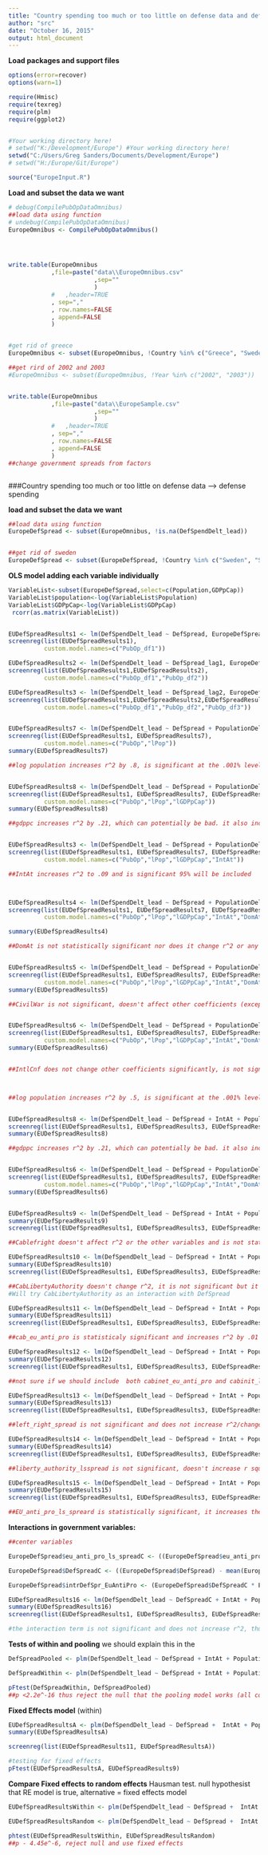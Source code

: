 ```yaml
---
title: "Country spending too much or too little on defense data and defense spending"
author: "src"
date: "October 16, 2015"
output: html_document
---
```


**Load packages and support files**
```r
options(error=recover)
options(warn=1)

require(Hmisc)
require(texreg)
require(plm)
require(ggplot2)


#Your working directory here!
# setwd("K:/Development/Europe") #Your working directory here!
setwd("C:/Users/Greg Sanders/Documents/Development/Europe")
# setwd("H:/Europe/Git/Europe")

source("EuropeInput.R")

```


**Load and subset the data we want**
```r


# debug(CompilePubOpDataOmnibus)
##load data using function
# undebug(CompilePubOpDataOmnibus)
EuropeOmnibus <- CompilePubOpDataOmnibus()




write.table(EuropeOmnibus
            ,file=paste("data\\EuropeOmnibus.csv"
                        ,sep=""
                        )
            #   ,header=TRUE
            , sep=","
            , row.names=FALSE
            , append=FALSE
            )


#get rid of greece
EuropeOmnibus <- subset(EuropeOmnibus, !Country %in% c("Greece", "Sweden","Russia","United States"))

##get rird of 2002 and 2003
#EuropeOmnibus <- subset(EuropeOmnibus, !Year %in% c("2002", "2003"))


write.table(EuropeOmnibus
            ,file=paste("data\\EuropeSample.csv"
                        ,sep=""
                        )
            #   ,header=TRUE
            , sep=","
            , row.names=FALSE
            , append=FALSE
            )
##change government spreads from factors



```


###Country spending too much or too little on defense data --> defense spending

**load and subset the data we want**
```r

##load data using function
EuropeDefSpread <- subset(EuropeOmnibus, !is.na(DefSpendDelt_lead))


##get rid of sweden
EuropeDefSpread <- subset(EuropeDefSpread, !Country %in% c("Sweden", "Serbia", "Bulgaria", "Romania"))


```


**OLS model adding each variable individually**
```r

VariableList<-subset(EuropeDefSpread,select=c(Population,GDPpCap))
VariableList$population<-log(VariableList$Population)
VariableList$GDPpCap<-log(VariableList$GDPpCap)
 rcorr(as.matrix(VariableList))


EUDefSpreadResults1 <- lm(DefSpendDelt_lead ~ DefSpread, EuropeDefSpread) 
screenreg(list(EUDefSpreadResults1),
          custom.model.names=c("PubOp_df1"))

EUDefSpreadResults2 <- lm(DefSpendDelt_lead ~ DefSpread_lag1, EuropeDefSpread) 
screenreg(list(EUDefSpreadResults1,EUDefSpreadResults2),
          custom.model.names=c("PubOp_df1","PubOp_df2"))

EUDefSpreadResults3 <- lm(DefSpendDelt_lead ~ DefSpread_lag2, EuropeDefSpread) 
screenreg(list(EUDefSpreadResults1,EUDefSpreadResults2,EUDefSpreadResults3),
          custom.model.names=c("PubOp_df1","PubOp_df2","PubOp_df3"))


EUDefSpreadResults7 <- lm(DefSpendDelt_lead ~ DefSpread + PopulationDelt, EuropeDefSpread)
screenreg(list(EUDefSpreadResults1, EUDefSpreadResults7),
          custom.model.names=c("PubOp","lPop"))
summary(EUDefSpreadResults7)

##log population increases r^2 by .8, is significant at the .001% level, keeps def spread -0.00. will be included in the model. 


EUDefSpreadResults8 <- lm(DefSpendDelt_lead ~ DefSpread + PopulationDelt + GDPpCapDelt, EuropeDefSpread)
screenreg(list(EUDefSpreadResults1, EUDefSpreadResults7, EUDefSpreadResults8),
          custom.model.names=c("PubOp","lPop","lGDPpCap"))
summary(EUDefSpreadResults8)

##gdppc increases r^2 by .21, which can potentially be bad. it also increases the significant of def spread to .05%, is itself significant at the .001 level. will be included. 


EUDefSpreadResults3 <- lm(DefSpendDelt_lead ~ DefSpread + PopulationDelt + GDPpCapDelt + IntAt, EuropeDefSpread)
screenreg(list(EUDefSpreadResults1, EUDefSpreadResults7, EUDefSpreadResults8, EUDefSpreadResults3),
          custom.model.names=c("PubOp","lPop","lGDPpCap","IntAt"))

##IntAt increases r^2 to .09 and is significant 95% will be included



EUDefSpreadResults4 <- lm(DefSpendDelt_lead ~ DefSpread + PopulationDelt + GDPpCapDelt + IntAt + DomAt, EuropeDefSpread)
screenreg(list(EUDefSpreadResults1, EUDefSpreadResults7, EUDefSpreadResults8, EUDefSpreadResults3, EUDefSpreadResults4),
          custom.model.names=c("PubOp","lPop","lGDPpCap","IntAt","DomAt"))

summary(EUDefSpreadResults4)

##DomAt is not statistically significant nor does it change r^2 or any other coefficient. will not be included


EUDefSpreadResults5 <- lm(DefSpendDelt_lead ~ DefSpread + PopulationDelt + GDPpCapDelt + IntAt + DomAt + CivilWar, EuropeDefSpread)
screenreg(list(EUDefSpreadResults1, EUDefSpreadResults7, EUDefSpreadResults8, EUDefSpreadResults3, EUDefSpreadResults4,EUDefSpreadResults5),
          custom.model.names=c("PubOp","lPop","lGDPpCap","IntAt","DomAt","CivilWar"))
summary(EUDefSpreadResults5)

##CivilWar is not significant, doesn't affect other coefficients (except sign of defspread but that's zero so doesn't matter really) and increases r^2 by .01 - will not be included.


EUDefSpreadResults6 <- lm(DefSpendDelt_lead ~ DefSpread + PopulationDelt + GDPpCapDelt + IntAt + DomAt + CivilWar + IntlCnf, EuropeDefSpread)
screenreg(list(EUDefSpreadResults1, EUDefSpreadResults7, EUDefSpreadResults8, EUDefSpreadResults3, EUDefSpreadResults4,EUDefSpreadResults5, EUDefSpreadResults6),
          custom.model.names=c("PubOp","lPop","lGDPpCap","IntAt","DomAt","CivilWar","IntlCnf"))
summary(EUDefSpreadResults6)


##IntlCnf does not change other coefficients significantly, is not significant and only increases r^2 by .01 - will not be included.



##log population increases r^2 by .5, is significant at the .001% level, keeps def spread -0.00. will be included in the model. 


EUDefSpreadResults8 <- lm(DefSpendDelt_lead ~ DefSpread + IntAt + PopulationDelt + GDPpCapDelt, EuropeDefSpread)
screenreg(list(EUDefSpreadResults1, EUDefSpreadResults3, EUDefSpreadResults7, EUDefSpreadResults8))
summary(EUDefSpreadResults8)

##gdppc increases r^2 by .21, which can potentially be bad. it also increases the significant of def spread to .05%, is itself significant at the .001 level. will be included. 


EUDefSpreadResults6 <- lm(DefSpendDelt_lead ~ DefSpread + PopulationDelt + GDPpCapDelt + IntAt + DomAt + CivilWar + IntlCnf, EuropeDefSpread)
screenreg(list(EUDefSpreadResults1, EUDefSpreadResults7, EUDefSpreadResults8, EUDefSpreadResults3, EUDefSpreadResults4,EUDefSpreadResults5, EUDefSpreadResults6),
          custom.model.names=c("PubOp","lPop","lGDPpCap","IntAt","DomAt","CivilWar","IntlCnf"))
summary(EUDefSpreadResults6)


EUDefSpreadResults9 <- lm(DefSpendDelt_lead ~ DefSpread + IntAt + PopulationDelt + GDPpCapDelt + Cab_left_right, EuropeDefSpread)
summary(EUDefSpreadResults9)
screenreg(list(EUDefSpreadResults1, EUDefSpreadResults3, EUDefSpreadResults7, EUDefSpreadResults8, EUDefSpreadResults9))

##Cablefright doesn't affect r^2 or the other variables and is not statistically significant thus will not be included

EUDefSpreadResults10 <- lm(DefSpendDelt_lead ~ DefSpread + IntAt + PopulationDelt + GDPpCapDelt + Cab_liberty_authority, EuropeDefSpread)
summary(EUDefSpreadResults10)
screenreg(list(EUDefSpreadResults1, EUDefSpreadResults3, EUDefSpreadResults7, EUDefSpreadResults8, EUDefSpreadResults10))

##CabLibertyAuthority doesn't change r^2, it is not significant but it does increase DefSpread by .01 which is kind of interesting. before it was .0047
#Will try CabLibertyAuthority as an interaction with DefSpread

EUDefSpreadResults11 <- lm(DefSpendDelt_lead ~ DefSpread + IntAt + PopulationDelt + GDPpCapDelt + Cab_eu_anti_pro, EuropeDefSpread)
summary(EUDefSpreadResults11)
screenreg(list(EUDefSpreadResults1, EUDefSpreadResults3, EUDefSpreadResults7, EUDefSpreadResults8, EUDefSpreadResults11))

##cab_eu_anti_pro is statisticaly significant and increases r^2 by .01

EUDefSpreadResults12 <- lm(DefSpendDelt_lead ~ DefSpread + IntAt + PopulationDelt + GDPpCapDelt + Cab_liberty_authority + Cab_eu_anti_pro, EuropeDefSpread)
summary(EUDefSpreadResults12)
screenreg(list(EUDefSpreadResults1, EUDefSpreadResults3, EUDefSpreadResults7, EUDefSpreadResults8, EUDefSpreadResults11, EUDefSpreadResults12))

##not sure if we should include  both cabinet_eu_anti_pro and cabinit_liberty_authority.......since the coefficient on defspread with libertyauthority is actually only .0050, increased from .0047, I think that cabinet_liberty_authority doesn't really have an effect. 

EUDefSpreadResults13 <- lm(DefSpendDelt_lead ~ DefSpread + IntAt + PopulationDelt + GDPpCapDelt + Cab_eu_anti_pro + left_right_ls_spread, EuropeDefSpread)
summary(EUDefSpreadResults13)
screenreg(list(EUDefSpreadResults1, EUDefSpreadResults3, EUDefSpreadResults7, EUDefSpreadResults8, EUDefSpreadResults11, EUDefSpreadResults13))

##left_right_spread is not significant and does not increase r^2/change other variables

EUDefSpreadResults14 <- lm(DefSpendDelt_lead ~ DefSpread + IntAt + PopulationDelt + GDPpCapDelt + Cab_eu_anti_pro + liberty_authority_ls_spread, EuropeDefSpread)
summary(EUDefSpreadResults14)
screenreg(list(EUDefSpreadResults1, EUDefSpreadResults3, EUDefSpreadResults7, EUDefSpreadResults8, EUDefSpreadResults11, EUDefSpreadResults14))

##liberty_authority_lsspread is not significant, doesn't increase r squared and doens't affect the other veriables significantly

EUDefSpreadResults15 <- lm(DefSpendDelt_lead ~ DefSpread + IntAt + PopulationDelt + GDPpCapDelt + Cab_eu_anti_pro + eu_anti_pro_ls_spread, EuropeDefSpread)
summary(EUDefSpreadResults15)
screenreg(list(EUDefSpreadResults1, EUDefSpreadResults3, EUDefSpreadResults7, EUDefSpreadResults8, EUDefSpreadResults11, EUDefSpreadResults15))

##EU_anti_pro_ls_spreard is statistically significant, it increases the significance and value of defspread and it increases r^2 by .01, will be included and the interaction between defspread and euantiprolsspread will be tested. 

```


**Interactions in government variables:**
``` r


##center variables

EuropeDefSpread$eu_anti_pro_ls_spreadC <- ((EuropeDefSpread$eu_anti_pro_ls_spread) - mean(EuropeDefSpread$eu_anti_pro_ls_spread))

EuropeDefSpread$DefSpreadC <- ((EuropeDefSpread$DefSpread) - mean(EuropeDefSpread$DefSpread))

EuropeDefSpread$intrDefSpr_EuAntiPro <- (EuropeDefSpread$DefSpreadC * EuropeDefSpread$eu_anti_pro_ls_spreadC)

EUDefSpreadResults16 <- lm(DefSpendDelt_lead ~ DefSpreadC + IntAt + PopulationDelt + GDPpCapDelt + Cab_eu_anti_pro + eu_anti_pro_ls_spreadC + intrDefSpr_EuAntiPro, EuropeDefSpread)
summary(EUDefSpreadResults16)
screenreg(list(EUDefSpreadResults1, EUDefSpreadResults3, EUDefSpreadResults7, EUDefSpreadResults8, EUDefSpreadResults11, EUDefSpreadResults15, EUDefSpreadResults16))

#the interaction term is not significant and does not increase r^2, thus it will not be included in the model. 

```


**Tests of within and pooling** we should explain this in the 

``` r

DefSpreadPooled <- plm(DefSpendDelt_lead ~ DefSpread + IntAt + PopulationDelt + GDPpCapDelt + Cab_eu_anti_pro, data = EuropeDefSpread, model = "pooling")

DefSpreadWithin <- plm(DefSpendDelt_lead ~ DefSpread + IntAt + PopulationDelt + GDPpCapDelt + Cab_eu_anti_pro, data =  EuropeDefSpread, model = "within")

pFtest(DefSpreadWithin, DefSpreadPooled)
##p <2.2e^-16 thus reject the null that the pooling model works (all coefficients for each country should be the same ever year)

```


**Fixed Effects model** (within)
```r

EUDefSpreadResultsA <- plm(DefSpendDelt_lead ~ DefSpread +  IntAt + PopulationDelt + GDPpCapDelt + Cab_eu_anti_pro, data = EuropeDefSpread, index=c("Country", "Year"), model="within") 
summary(EUDefSpreadResultsA)

screenreg(list(EUDefSpreadResults11, EUDefSpreadResultsA))

#testing for fixed effects
pFtest(EUDefSpreadResultsA, EUDefSpreadResults9)

```

**Compare Fixed effects to random effects** Hausman test. null hypothesist that RE model is true, alternative = fixed effects model
``` r

EUDefSpreadResultsWithin <- plm(DefSpendDelt_lead ~ DefSpread +  IntAt + PopulationDelt + GDPpCapDelt + Cab_eu_anti_pro, data = EuropeDefSpread, index=c("Country", "Year"), model="within") 

EUDefSpreadResultsRandom <- plm(DefSpendDelt_lead ~ DefSpread +  IntAt + PopulationDelt + GDPpCapDelt +Cab_eu_anti_pro, data = EuropeDefSpread, index=c("Country", "Year"), model="random")

phtest(EUDefSpreadResultsWithin, EUDefSpreadResultsRandom)
##p - 4.45e^-6, reject null and use fixed effects

```


